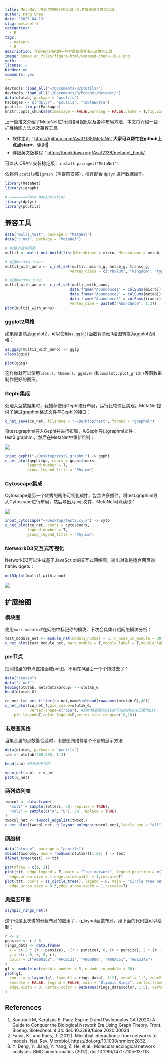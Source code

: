 ```yaml
---
title: MetaNet：多组学网络分析工具｜5.扩展绘图与兼容工具
author: Peng Chen
date: '2025-04-13'
slug: metanet-5
categories:
  - R
tags:
  - network
  - R
description: 介绍MetaNet的一些扩展绘图方法以及兼容工具
image: index.en_files/figure-html/unnamed-chunk-10-1.png
math: ~
license: ~
hidden: no
comments: yes
---
```


```r
devtools::load_all("~/Documents/R/pcutils/")
devtools::load_all("~/Documents/R/MetaNet/MetaNet/")
data(otutab, package = "pcutils")
Packages <- c("dplyr", "pcutils", "kableExtra")
pcutils::lib_ps(Packages)
knitr::opts_chunk$set(message = FALSE,warning = FALSE,cache = T,fig.width=8,fig.height=5)
```

上一篇推文介绍了MetaNet进行网络可视化以及各种布局方法，本文将介绍一些扩展绘图方法以及兼容工具。


- 软件主页：<https://github.com/Asa12138/MetaNet> **大家可以帮忙在github上点点star⭐️**，谢谢🙏
- 详细英文版教程：<https://bookdown.org/Asa12138/metanet_book/>

可以从 CRAN 安装稳定版：`install.packages("MetaNet")`  

依赖包 `pcutils`和`igraph`（需提前安装），推荐配合 `dplyr` 进行数据操作。

```r
library(MetaNet)
library(igraph)

# ========data manipulation
library(dplyr)
library(pcutils)
```

## 兼容工具

```r
data("multi_test", package = "MetaNet")
data("c_net", package = "MetaNet")

# 构建多组学网络
multi1 <- multi_net_build(list(Microbiome = micro, Metabolome = metab, Transcriptome = transc))

# 设置vertex_class
multi1_with_anno <- c_net_set(multi1, micro_g, metab_g, transc_g, 
                             vertex_class = c("Phylum", "kingdom", "type"))

# 设置vertex_size
multi1_with_anno <- c_net_set(multi1_with_anno, 
                             data.frame("Abundance1" = colSums(micro)),
                             data.frame("Abundance2" = colSums(metab)),
                             data.frame("Abundance3" = colSums(transc)),
                             vertex_size = paste0("Abundance", 1:3))
plot(multi1_with_anno)
```

### ggplot2风格

如果你更熟悉ggplot2，可以使用`as.ggig()`函数将基础R绘图转换为ggplot2风格：

```r
as.ggig(multi1_with_anno) -> ggig
class(ggig)

plot(ggig)
```

这样你就可以使用`labs()`、`theme()`、`ggsave()`和`cowplot::plot_grid()`等函数来制作更好的图形。

### Gephi集成

处理大型数据集时，我推荐使用Gephi进行布局，运行比较快且美观。MetaNet提供了通过graphml格式文件与Gephi的接口：

```r
c_net_save(co_net, filename = "~/Desktop/test", format = "graphml")
```
将test.graphml导入Gephi并进行布局，从Gephi导出graphml文件：test2.graphml，然后在MetaNet中重新绘制：

![](images/gephi.png)

```r
input_gephi("~/Desktop/test2.graphml") -> gephi
c_net_plot(gephi$go, coors = gephi$coors, 
          legend_number = T, 
          group_legend_title = "Phylum")
```

### Cytoscape集成

Cytoscape是另一个优秀的网络可视化软件，包含许多插件。将test.graphml导入Cytoscape进行布局，然后导出为cyjs文件，MetaNet可以读取：

![](images/cytoscape.png)

```r
input_cytoscape("~/Desktop/test2.cyjs") -> cyto
c_net_plot(co_net, coors = cyto$coors, 
          legend_number = T, 
          group_legend_title = "Phylum")
```



### NetworkD3交互式可视化

NetworkD3可以生成基于JavaScript的交互式网络图，输出对象是适合网页的htmlwidgets：

```r
netD3plot(multi1_with_anno)
```

![](images/d3.png)

## 扩展绘图

### 模块图

使用`mark_module=T`在网络中标记你的模块，下次会具体介绍网络模块分析：

```r
test_module_net <- module_net(module_number = 3, n_node_in_module = 30)
c_net_plot(test_module_net, mark_module = T,module_label = T,module_label_just=c(0.2,0.8))
```

### pie节点

把网络里的节点直接画成pie图，不用在AI里面一个个拖过去了：

```r
data("otutab")
data("c_net")
hebing(otutab, metadata$Group) -> otutab_G
head(otutab_G)

co_net_f=c_net_filter(co_net,name%in%head(rownames(otutab_G),40))
c_net_plot(co_net_f,pie_value=otutab_G,
           vertex.shape=c("pie"), #把你需要展示pie的节点的shape设置为pie
    pie_legend=T,color_legend=F,vertex_size_range=c(10,18))

```

### 韦恩图网络

当集合里的点数量合适时，韦恩图网络算是个不错的展示方法

```r
data(otutab, package = "pcutils")
tab <- otutab[400:485, 1:3]

head(tab) #0代表不存在

venn_net(tab) -> v_net
plot(v_net)
```

### 两列边列表

```r
twocol <- data.frame(
  "col1" = sample(letters, 30, replace = TRUE),
  "col2" = sample(c("A", "B"), 30, replace = TRUE)
)
twocol_net <- twocol_edgelist(twocol)
c_net_plot(twocol_net, g_layout_polygon(twocol_net),labels_num = "all")
```

### 网络树

```r
data("otutab", package = "pcutils")
cbind(taxonomy, num = rowSums(otutab))[1:20, ] -> test
df2net_tree(test) -> ttt

par(mfrow = c(1, 2))
plot(ttt, edge_legend = F, main = "Tree network", legend_position = c(left_leg_x = -1.3),
  edge.arrow.size = 1,edge.arrow.width = 1,rescale=T)
plot(ttt, coors = as_circle_tree(), legend = F, main = "Circle tree network",
  edge.arrow.size = 0.5,edge.arrow.width = 1,rescale=T)
```

### 奥运五环图

```r
olympic_rings_net()
```

这个也是上次讲的分组布局的应用了，g_layout函数布局，用下面的代码就可以绘制：

```r
r <- 1
pensize <- r / 6
rings_data <- data.frame(
  x = c(-2 * (r + pensize), -(r + pensize), 0, (r + pensize), 2 * (r + pensize)),
  y = c(r, 0, r, 0, r),
  color = c("#0081C8", "#FCB131", "#000000", "#00A651", "#EE334E")
)
g1 <- module_net(module_number = 5, n_node_in_module = 30)
plot(g1,
  coors = g_layout(g1, layout1 = rings_data[, 1:2], zoom1 = 1.2, zoom2 = 0.5),
  rescale = FALSE, legend = FALSE, main = "Olympic Rings", vertex.frame.color = NA,
  edge.width = 0, vertex.color = setNames(rings_data$color, 1:5), vertex.size = 7
)
```



## References
1. Koutrouli M, Karatzas E, Paez-Espino D and Pavlopoulos GA (2020) A Guide to Conquer the Biological Network Era Using Graph Theory. Front. Bioeng. Biotechnol. 8:34. doi: 10.3389/fbioe.2020.00034
2. Faust, K., and Raes, J. (2012). Microbial interactions: from networks to models. Nat. Rev. Microbiol. https://doi.org/10.1038/nrmicro2832.
3. Y. Deng, Y. Jiang, Y. Yang, Z. He, et al., Molecular ecological network analyses. BMC bioinformatics (2012), doi:10.1186/1471-2105-13-113.